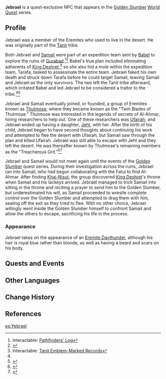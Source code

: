 {{Character Infobox
|type             = Quest NPC
|image            = NPC Jebrael.png
|realname         = 
|deceased         = Died in ''[[Dreams Beneath the Searing Sand]]''
|region           = Sumeru
|element          = Electro
|location         = Sumeru
|affiliation      = The Eremites
|affiliation2     = Tanit
|affiliationNote2 = formerly
|affiliation3     = Thutmose
|affiliationNote3 = formerly
|title            = "Treacherous Grit"
|ancestry         = <!-- Clan/family -->
|father           = 
|mother           = 
|spouse           = Ufairah
|sibling          = 
|child            = Jeht
|relative         = 
|voiceEN          = 
|voiceCN          = 
|voiceJP          = 
|dialoguereward   = 
}}
'''Jebrael''' is a quest-exclusive NPC that appears in the [[Golden Slumber]] [[World Quest]] series.

==Profile==
Jebrael was a member of the Eremites who used to live in the desert. He was originally part of the [[Tanit]] tribe.

Both Jebrael and [[Samail]] were part of an expedition team sent by [[Babel]] to explore the ruins of [[Gurabad]].<ref name="log">Interactable: [[Pathfinders' Log]]</ref><ref>{{Ref/Quest|The Eternal Dream, Ever Lush}}</ref> Babel's true plan included eliminating adherents of [[King Deshret]],<ref>Interactable: [[Tanit Emblem-Marked Records]]</ref> so she also hid a mole within the expedition team, Tarafa, tasked to assassinate the entire team. Jebrael faked his own death and struck down Tarafa before he could target Samail, leaving Samail and Jebrael as the only survivors. The two left the Tanit tribe afterward, which irritated Babel and led Jebrael to be considered a traitor to the tribe.<ref name="log"/><ref>{{Ref/Quest|For Her Judgment Reaches to the Skies...}}</ref>

Jebrael and Samail eventually joined, or founded, a group of Eremites known as [[Thutmose]], where they became known as the "Twin Blades of Thutmose." Thutmose was interested in the legends of secrets of Al-Ahmar, hiring researchers to help out. One of these researchers was [[Ufairah]], and Jebrael ended up having a daughter, [[Jeht]], with her. After the birth of his child, Jebrael began to have second thoughts about continuing his work and attempted to flee the desert with Ufairah, but Samail saw through the plan and killed Ufairah. Jebrael was still able to escape with Jeht and they left the desert. He was thereafter known by Thutmose's remaining members as the "Treacherous Grit."<ref>{{Ref/Quest|The Secret of Al-Ahmar}}</ref><ref>{{Ref/Quest|Dreams Beneath the Searing Sand}}</ref>
<!--At some point, Jebrael and Samail ran into a group of archaeologists from the Akademiya who were investigating the ruins. Samail wanted to kill them, but Jebrael overruled his decision and allowed them to leave. (No ref, temporarily blackened)-->

Jebrael and Samail would not meet again until the events of the [[Golden Slumber]] quest series. During their investigation across the ruins, Jebrael ran into Samail, who had begun collaborating with the Fatui to find Al-Ahmar. After finding [[Eye of the Sands|Khaj-Nisut]], the group discovered [[King Deshret]]'s throne when Samail and his lackeys arrived. Jebrael managed to trick Samail into sitting in the throne and reciting a prayer to send him to the Golden Slumber, but underestimated his will, as Samail proceeded to wrestle complete control over the Golden Slumber and attempted to drag them with him, sealing off the exit as they tried to flee. With no other choice, Jebrael willingly went inside the Golden Slumber himself to confront Samail and allow the others to escape, sacrificing his life in the process.

===Appearance ===
Jebrael takes on the appearance of an [[Eremite Daythunder]], although his hair is royal blue rather than blonde, as well as having a beard and scars on his body.

==Quests and Events==
{{Quests and Events}}
<!--
==Idle Quotes==
{{Dialogue Start}}
: {{DIcon|Idle}} {{Tx}}
:: {{A|VO {{subst:PAGENAME}} 01.ogg}} "{{Tx}}"
{{Dialogue End}}

==Dialogue==
{{Dialogue Start}}
:'''{{subst:PAGENAME}}:'''
:{{DIcon}}
{{Dialogue End}}

==Event Dialogue==
===Event Name===
{{Dialogue Start}}
:'''{{subst:PAGENAME}}:'''
{{Dialogue End}}

==Trivia==
*
-->
== Other Languages==
{{Other Languages|default_hidden = 1
|en      = Jebrael
|zhs     = 哲伯莱勒
|zhs_rm  = Zhébóláilè
|zht     = 哲伯萊勒
|zht_rm  = Zhébóláilè
|ja      = ジェブライラ
|ko      = 제브라엘
|es      = Yebrael
|fr      = Jebrael
|ru      = Джебраил
|th      = Jebrael
|vi      = Jebrael
|de      = Jebrael
|id      = Jebrael
|pt      = Jebrael
|tr      = Jebrael
|it      = Jebrael
}}

== Change History==
{{Change History|3.1}}

==References==
{{Reflist}}

[[es:Yebrael]]